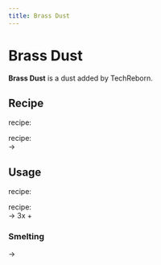 ```yaml
---
title: Brass Dust
---
```


<ItemImage file="brass_dust" alt="Brass Dust" size="200" />

# Brass Dust

**Brass Dust** is a dust added by TechReborn.

## Recipe

<McItem slug="minecraft:crafting_table" inline={true}/> recipe:  
<CraftingTable recipe="input techreborn:small_pile_of_brass_dust techreborn:small_pile_of_brass_dust air input techreborn:small_pile_of_brass_dust techreborn:small_pile_of_brass_dust air input air air air output techreborn:brass_dust"/>

<McItem slug="techreborn:grinder" inline={true}/> recipe:  
<McItem slug="techreborn:brass_ingot" inline={true}/> → <McItem slug="techreborn:brass_dust" inline={true}/>

## Usage

<McItem slug="minecraft:crafting_table" inline={true}/> recipe:  
<CraftingTable recipe="input air air air input air techreborn:brass_dust air input air air air output techreborn:small_pile_of_brass_dust,4"/>

<McItem slug="techreborn:industrial_centrifuge" inline={true}/> recipe:  
<McItem slug="techreborn:brass_dust" inline={true}/> → 3x <McItem slug="techreborn:small_pile_of_copper_dust" inline={true}/> + <McItem slug="techreborn:small_pile_of_zinc_dust" inline={true}/>

### Smelting

<McItem slug="techreborn:brass_dust" inline={true}/> → <McItem slug="techreborn:brass_ingot" inline={true}/>

